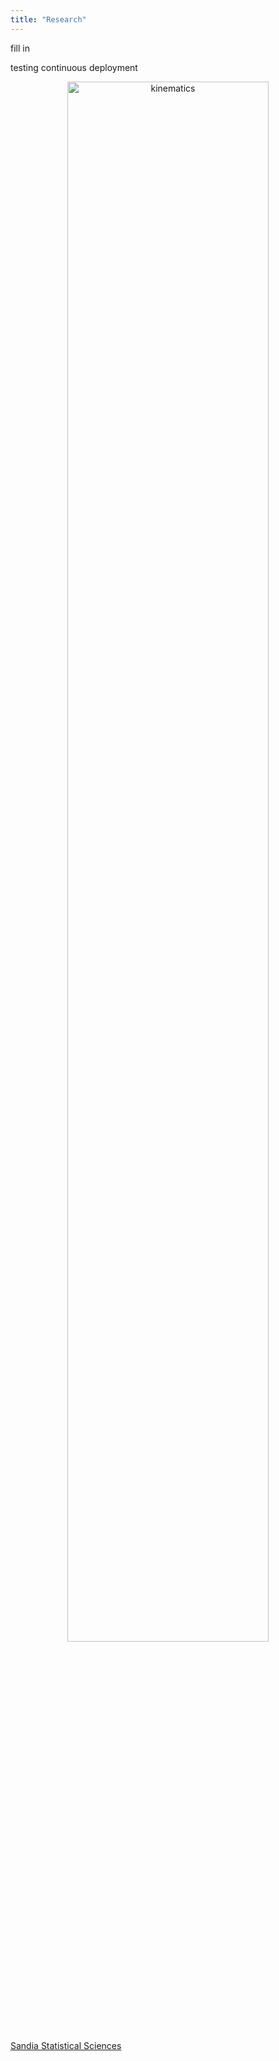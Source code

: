 ```yaml
---
title: "Research"
---
```


fill in

testing continuous deployment

<center><img src="images/ResearchFigure.png" alt="kinematics" style="width:80%; border:0px solid"></center>

[Sandia Statistical Sciences](http://www.sandia.gov/statistics/)	

